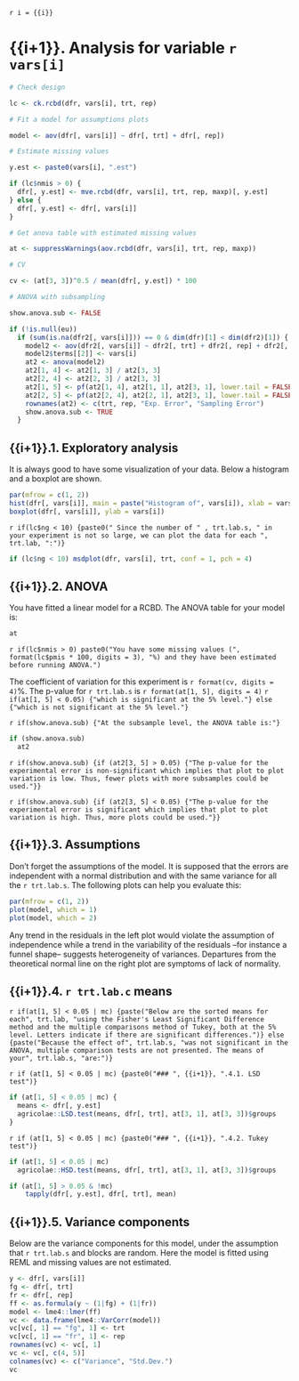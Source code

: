 `r i = {{i}}`

# {{i+1}}. Analysis for variable `r vars[i]`

```r
# Check design

lc <- ck.rcbd(dfr, vars[i], trt, rep)

# Fit a model for assumptions plots

model <- aov(dfr[, vars[i]] ~ dfr[, trt] + dfr[, rep])

# Estimate missing values

y.est <- paste0(vars[i], ".est")

if (lc$nmis > 0) {
  dfr[, y.est] <- mve.rcbd(dfr, vars[i], trt, rep, maxp)[, y.est]
} else {
  dfr[, y.est] <- dfr[, vars[i]]
}

# Get anova table with estimated missing values

at <- suppressWarnings(aov.rcbd(dfr, vars[i], trt, rep, maxp))

# CV

cv <- (at[3, 3])^0.5 / mean(dfr[, y.est]) * 100

# ANOVA with subsampling

show.anova.sub <- FALSE

if (!is.null(eu))
  if (sum(is.na(dfr2[, vars[i]])) == 0 & dim(dfr)[1] < dim(dfr2)[1]) {
    model2 <- aov(dfr2[, vars[i]] ~ dfr2[, trt] + dfr2[, rep] + dfr2[, eu] %in% dfr2[, trt])
    model2$terms[[2]] <- vars[i]
    at2 <- anova(model2)
    at2[1, 4] <- at2[1, 3] / at2[3, 3]
    at2[2, 4] <- at2[2, 3] / at2[3, 3]
    at2[1, 5] <- pf(at2[1, 4], at2[1, 1], at2[3, 1], lower.tail = FALSE)
    at2[2, 5] <- pf(at2[2, 4], at2[2, 1], at2[3, 1], lower.tail = FALSE)
    rownames(at2) <- c(trt, rep, "Exp. Error", "Sampling Error")
    show.anova.sub <- TRUE
  }
```

## {{i+1}}.1. Exploratory analysis

It is always good to have some visualization of your data. Below a histogram and a boxplot are shown.

```r
par(mfrow = c(1, 2))
hist(dfr[, vars[i]], main = paste("Histogram of", vars[i]), xlab = vars[i])
boxplot(dfr[, vars[i]], ylab = vars[i])
```

`r if(lc$ng < 10) {paste0(" Since the number of " , trt.lab.s, " in your experiment is not so large, we can plot the data for each ", trt.lab, ":")}`

```r
if (lc$ng < 10) msdplot(dfr, vars[i], trt, conf = 1, pch = 4)
```

## {{i+1}}.2. ANOVA

You have fitted a linear model for a RCBD. The ANOVA table for your model is:

```r
at
```

`r if(lc$nmis > 0) paste0("You have some missing values (", format(lc$pmis * 100, digits = 3), "%) and they have been estimated before running ANOVA.")`

The coefficient of variation for this experiment is `r format(cv, digits = 4)`%.
The p-value for `r trt.lab.s` is `r format(at[1, 5], digits = 4)`
`r if(at[1, 5] < 0.05) {"which is significant at the 5% level."} else {"which is not significant at the 5% level."}`

`r if(show.anova.sub) {"At the subsample level, the ANOVA table is:"}`

```r
if (show.anova.sub)
  at2
```

`r if(show.anova.sub) {if (at2[3, 5] > 0.05) {"The p-value for the experimental error is non-significant which implies that plot to plot variation is low. Thus, fewer plots with more subsamples could be used."}}`

`r if(show.anova.sub) {if (at2[3, 5] < 0.05) {"The p-value for the experimental error is significant which implies that plot to plot variation is high. Thus, more plots could be used."}}`

## {{i+1}}.3. Assumptions

Don't forget the assumptions of the model. It is supposed that the errors are independent with a normal distribution and with the same variance for all the `r trt.lab.s`. The following plots can help you evaluate this:

```r
par(mfrow = c(1, 2))
plot(model, which = 1)
plot(model, which = 2)
```

Any trend in the residuals in the left plot would violate the assumption of independence while a trend in the variability of the residuals --for instance a funnel shape-- suggests heterogeneity of variances. Departures from the theoretical normal line on the right plot are symptoms of lack of normality.

## {{i+1}}.4. `r trt.lab.c` means

`r if(at[1, 5] < 0.05 | mc) {paste("Below are the sorted means for each", trt.lab, "using the Fisher's Least Significant Difference method and the multiple comparisons method of Tukey, both at the 5% level. Letters indicate if there are significant differences.")} else {paste("Because the effect of", trt.lab.s, "was not significant in the ANOVA, multiple comparison tests are not presented. The means of your", trt.lab.s, "are:")}`

`r if (at[1, 5] < 0.05 | mc) {paste0("### ", {{i+1}}, ".4.1. LSD test")}`

```r
if (at[1, 5] < 0.05 | mc) {
  means <- dfr[, y.est]
  agricolae::LSD.test(means, dfr[, trt], at[3, 1], at[3, 3])$groups
}
```

`r if (at[1, 5] < 0.05 | mc) {paste0("### ", {{i+1}}, ".4.2. Tukey test")}`

```r
if (at[1, 5] < 0.05 | mc)
  agricolae::HSD.test(means, dfr[, trt], at[3, 1], at[3, 3])$groups
```

```r
if (at[1, 5] > 0.05 & !mc)
    tapply(dfr[, y.est], dfr[, trt], mean)
```

## {{i+1}}.5. Variance components

Below are the variance components for this model, under the assumption that `r trt.lab.s` and blocks are random. Here the model is fitted using REML and missing values are not estimated.

```r
y <- dfr[, vars[i]]
fg <- dfr[, trt]
fr <- dfr[, rep]
ff <- as.formula(y ~ (1|fg) + (1|fr))
model <- lme4::lmer(ff)
vc <- data.frame(lme4::VarCorr(model))
vc[vc[, 1] == "fg", 1] <- trt
vc[vc[, 1] == "fr", 1] <- rep
rownames(vc) <- vc[, 1]
vc <- vc[, c(4, 5)]
colnames(vc) <- c("Variance", "Std.Dev.")
vc
```
